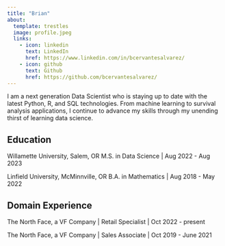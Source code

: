 ```yaml
---
title: "Brian"
about:
  template: trestles
  image: profile.jpeg
  links:
    - icon: linkedin
      text: LinkedIn
      href: https://www.linkedin.com/in/bcervantesalvarez/
    - icon: github
      text: Github
      href: https://github.com/bcervantesalvarez/
---
```


I am a next generation Data Scientist who is staying up to date with the latest Python, R, and SQL technologies. From machine learning to survival analysis applications, I continue to advance my skills through my unending thirst of learning data science.

## Education

Willamette University, Salem, OR
M.S. in Data Science \| Aug 2022 - Aug 2023

Linfield University, McMinnville, OR
B.A. in Mathematics \| Aug 2018 - May 2022

## Domain Experience

The North Face, a VF Company \| Retail Specialist \| Oct 2022 - present

The North Face, a VF Company \| Sales Associate \| Oct 2019 - June 2021
